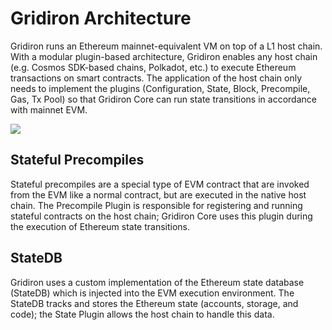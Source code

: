# Gridiron Architecture

Gridiron runs an Ethereum mainnet-equivalent VM on top of a L1 host chain. With a modular plugin-based 
architecture, Gridiron enables any host chain (e.g. Cosmos SDK-based chains, Polkadot, etc.) to 
execute Ethereum transactions on smart contracts. The application of the host chain only needs to 
implement the plugins (Configuration, State, Block, Precompile, Gas, Tx Pool) so that Gridiron Core can run 
state transitions in accordance with mainnet EVM. 

![](/gridiron_architecture.png)

## Stateful Precompiles

Stateful precompiles are a special type of EVM contract that are invoked from the EVM like a normal
contract, but are executed in the native host chain. The Precompile Plugin is responsible for registering
and running stateful contracts on the host chain; Gridiron Core uses this plugin during the execution
of Ethereum state transitions.


## StateDB

Gridiron uses a custom implementation of the Ethereum state database (StateDB) which is injected into the EVM
execution environment. The StateDB tracks and stores the Ethereum state (accounts,
storage, and code); the State Plugin allows the host chain to handle this data.
